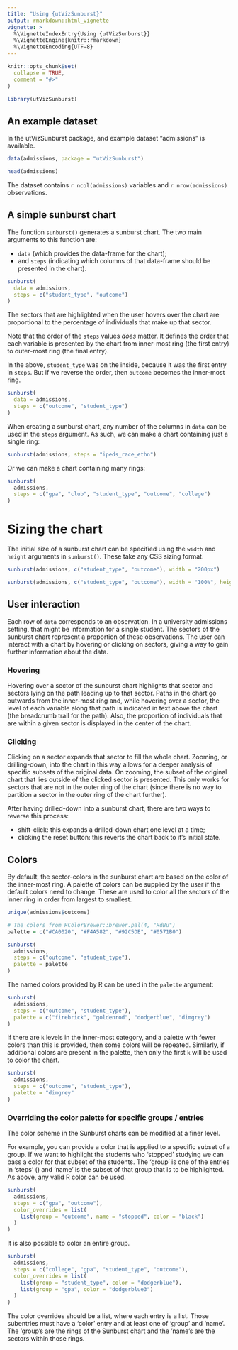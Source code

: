 ```yaml
---
title: "Using {utVizSunburst}"
output: rmarkdown::html_vignette
vignette: >
  %\VignetteIndexEntry{Using {utVizSunburst}}
  %\VignetteEngine{knitr::rmarkdown}
  %\VignetteEncoding{UTF-8}
---
```


```r
knitr::opts_chunk$set(
  collapse = TRUE,
  comment = "#>"
)
```

```r
library(utVizSunburst)
```

## An example dataset

In the utVizSunburst package, and example dataset "admissions" is available.

```r
data(admissions, package = "utVizSunburst")

head(admissions)
```

The dataset contains `r ncol(admissions)` variables and `r nrow(admissions)` observations.

## A simple sunburst chart

The function `sunburst()` generates a sunburst chart. The two main arguments to this function are:

- `data` (which provides the data-frame for the chart);
- and `steps` (indicating which columns of that data-frame should be presented in the chart).

```r
sunburst(
  data = admissions,
  steps = c("student_type", "outcome")
)
```

The sectors that are highlighted when the user hovers over the chart are proportional to the
percentage of individuals that make up that sector.

Note that the order of the `steps` values _does_ matter. It defines the order that each variable is
presented by the chart from inner-most ring (the first entry) to outer-most ring (the final entry).

In the above, `student_type` was on the inside, because it was the first entry in `steps`. But if we
reverse the order, then `outcome` becomes the inner-most ring.

```r
sunburst(
  data = admissions,
  steps = c("outcome", "student_type")
)
```

When creating a sunburst chart, any number of the columns in `data` can be used in the `steps`
argument. As such, we can make a chart containing just a single ring:

```r
sunburst(admissions, steps = "ipeds_race_ethn")
```

Or we can make a chart containing many rings:

```r
sunburst(
  admissions,
  steps = c("gpa", "club", "student_type", "outcome", "college")
)
```

# Sizing the chart

The initial size of a sunburst chart can be specified using the `width` and `height` arguments in
`sunburst()`. These take any CSS sizing format.

```r
sunburst(admissions, c("student_type", "outcome"), width = "200px")
```

```r
sunburst(admissions, c("student_type", "outcome"), width = "100%", height = "100%")
```

## User interaction

Each row of `data` corresponds to an observation. In a university admissions setting, that might be
information for a single student. The sectors of the sunburst chart represent a proportion of
these observations. The user can interact with a chart by hovering or clicking on sectors, giving a
way to gain further information about the data.

### Hovering

Hovering over a sector of the sunburst chart highlights that sector and sectors lying on the path
leading up to that sector. Paths in the chart go outwards from the inner-most ring and, while
hovering over a sector, the level of each variable along that path is indicated in text above the
chart (the breadcrumb trail for the path). Also, the proportion of individuals that are within a
given sector is displayed in the center of the chart.

### Clicking

Clicking on a sector expands that sector to fill the whole chart. Zooming, or drilling-down, into
the chart in this way allows for a deeper analysis of specific subsets of the original data. On
zooming, the subset of the original chart that lies outside of the clicked sector is presented. This
only works for sectors that are not in the outer ring of the chart (since there is no way to
partition a sector in the outer ring of the chart further).

After having drilled-down into a sunburst chart, there are two ways to reverse this process:

- shift-click: this expands a drilled-down chart one level at a time;
- clicking the reset button: this reverts the chart back to it's initial state.

## Colors

By default, the sector-colors in the sunburst chart are based on the color of the inner-most ring.
A palette of colors can be supplied by the user if the default colors need to change. These are used
to color all the sectors of the inner ring in order from largest to smallest.

```r
unique(admissions$outcome)

# The colors from RColorBrewer::brewer.pal(4, "RdBu")
palette = c("#CA0020", "#F4A582", "#92C5DE", "#0571B0")

sunburst(
  admissions,
  steps = c("outcome", "student_type"),
  palette = palette
)
```

The named colors provided by R can be used in the `palette` argument:

```r
sunburst(
  admissions,
  steps = c("outcome", "student_type"),
  palette = c("firebrick", "goldenrod", "dodgerblue", "dimgrey")
)
```

If there are `k` levels in the inner-most category, and a palette with fewer colors than this is
provided, then some colors will be repeated. Similarly, if additional colors are present in the
palette, then only the first `k` will be used to color the chart.

```r
sunburst(
  admissions,
  steps = c("outcome", "student_type"),
  palette = "dimgrey"
)
```

### Overriding the color palette for specific groups / entries

The color scheme in the Sunburst charts can be modified at a finer level.

For example, you can provide a color that is applied to a specific subset of a group. If we want to
highlight the students who 'stopped' studying we can pass a color for that subset of the students.
The 'group' is one of the entries in 'steps' () and 'name' is the subset of that group that is to
be highlighted. As above, any valid R color can be used.

```r
sunburst(
  admissions,
  steps = c("gpa", "outcome"),
  color_overrides = list(
    list(group = "outcome", name = "stopped", color = "black")
  )
)
```

It is also possible to color an entire group.

```r
sunburst(
  admissions,
  steps = c("college", "gpa", "student_type", "outcome"),
  color_overrides = list(
    list(group = "student_type", color = "dodgerblue"),
    list(group = "gpa", color = "dodgerblue3")
  )
)
```

The color overrides should be a list, where each entry is a list. Those subentries must have a
'color' entry and at least one of 'group' and 'name'. The 'group's are the rings of the Sunburst
chart and the 'name's are the sectors within those rings.
